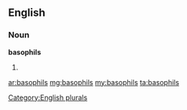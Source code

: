 ==English==

===Noun===
'''basophils'''

# {{plural of|[[basophil]]}}

[[Category:English plurals]]

[[ar:basophils]]
[[mg:basophils]]
[[my:basophils]]
[[ta:basophils]]
